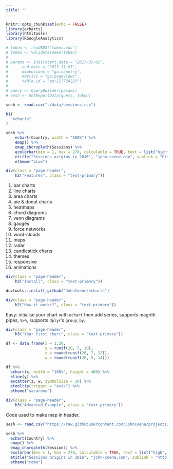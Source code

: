 ```yaml
---
title: ""
---
```


```r
knitr::opts_chunk$set(echo = FALSE)
library(echarts)
library(htmltools)
library(RGoogleAnalytics)

# token <- readRDS("token.rds")
# token <- ValidateToken(token)
# 
# params <- Init(start.date = "2017-01-01", 
#      end.date = "2017-11-01",
#      dimensions = "ga:country",
#      metrics = "ga:pageViews",
#      table.id = "ga:117734225")
# 
# query <- QueryBuilder(params)
# sesh <- GetReportData(query, token)

sesh <- read.csv("./data/sessions.csv")
```

<main>
<div class = "container">

```r
h1(
  "echarts"
)
```

```r
sesh %>% 
    echart(Country, width = "100%") %>% 
    emap() %>% 
    emap_choropleth(Sessions) %>% 
    ecolorbar(min = 1, max = 270, calculable = TRUE, text = list("high", "low")) %>% 
    etitle("Sessions origins in 2016", "john-coene.com", sublink = "http://john-coene.com/") %>%
    etheme("blue")
```

```r
div(class = "page-header",
    h2("Features", class = "text-primary"))
```

1. bar charts
2. line charts
3. area charts
4. pie & donut charts
5. heatmaps
6. chord diagrams
7. venn diagrams
8. gauges
9. force networks
10. word-clouds
11. maps
12. radar
13. candlestick charts
14. themes
15. responsive
16. animations

```r
div(class = "page-header",
    h3("Install", class = "text-primary"))
```

```r
devtools::install_github("JohnCoene/echarts")
```

```r
div(class = "page-header",
    h2("How it works?", class = "text-primary"))
```

Easy: nitialise your chart with `echart` then add series, supports magrittr pipes, `%>%`, supports `dplyr`'s `group_by`.

```r
div(class = "page-header",
    h3("Your first chart", class = "text-primary"))
```

```r
df <- data.frame(x = 1:20,
                 y = runif(20, 5, 10),
                 z = round(runif(20, 7, 12)),
                 w = round(runif(20, 9, 14)))

df %>% 
  echart(x, width = "100%", height = 400) %>% 
  eline(y) %>%
  escatter(z, w, symbolSize = 10) %>%
  etooltip(trigger = "axis") %>% 
  etheme("macarons")
```

```r
div(class = "page-header",
    h3("Advanced Example", class = "text-primary"))
```

Code used to make map in header.

```r
sesh <- read.csv("https://raw.githubusercontent.com/JohnCoene/projects/gh-pages/htmlwidgets/echarts/data/sessions.csv")

sesh %>% 
  echart(Country) %>% 
  emap() %>% 
  emap_choropleth(Sessions) %>% 
  ecolorbar(min = 1, max = 270, calculable = TRUE, text = list("high", "low")) %>% 
  etitle("Sessions origins in 2016", "john-coene.com", sublink = "http://john-coene.com/") %>% 
  etheme("roma")
```

</div>
</main>